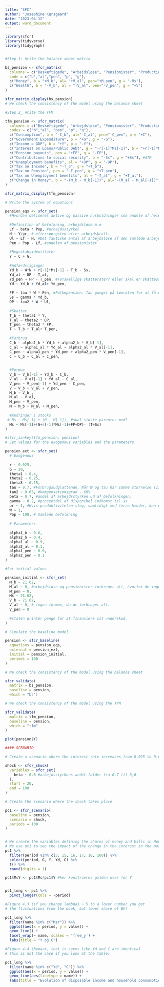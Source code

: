 ```yaml
---
title: "SFC"
author: "Josephine Kærsgaard"
date: "2023-04-12"
output: word_document
---
```

```r
library(sfcr)
library(tidyverse)
library(tidygraph)


#Step 1: Write the balance sheet matrix

bs_pension <- sfcr_matrix(
  columns = c("Beskæftigede", "Arbejdsløse", "Pensionister", "Production", "Government"),
  code = c("b","al","pen", "p", "g"),
  c("Money", b = "+M_b", al= "+M_al", pen="+M_pen", g = "-Ms"),
  c("Wealth", b = "-V_b", al = "-V_al", pen="-V_pen", g = "+V")
)

sfcr_matrix_display(bs_pension)
# We check the consistency of the model using the balance sheet
```


```r
#Step 2_ Write the TFM

tfm_pension <- sfcr_matrix(
  columns = c("Beskæftigede", "Arbejdsløse", "Pensionister", "Production", "Government"),
  codes = c("b","al", "pen", "p", "g"),
  c("Consumption", b = "-C_b", al="-C_al", pen="-C_pen", p = "+C"),
  c("Government Expenditure", p = "+G", g = "-G"),
  c("Income = GDP", b = "+Y", p = "-Y"),
  c("Interest on Loans/Public Debt", g = "-r[-1]*Ms[-1]", b = "+r[-1]*Ms[-1]"), 
  c("Pension payouts", pen = "+FP", g = "-FP"),
  c("Contributions to social security", b = "-Ss", g = "+Ss"), #ATP
  c("Unemployment benefits", al = "+DP", g = "-DP"),
  c("Tax on Income", b = "-T_b", g = "+T_b"), 
  c("Tax on Pension", pen = "-T_pen", g = "+T_pen"),
  c("Tax on Unemployment benefits", al = "-T_al", g = "+T_al"),
  c("Change in Money", b = "-(M_b - M_b[-1])", al="-(M_al - M_al[-1])", pen = "-(M_pen- M_pen[-1])", g = "(Ms - Ms[-1])")
)

sfcr_matrix_display(tfm_pension)
```


```r
# Write the system of equations

pension_eqs <- sfcr_set(
  #Hvordan defineres aktive og passive husholdninger som andele af hele befolkningen???
  
  #Definition af befolkning, arbejdsløse m.m
  Lf ~ beta * Pop, #arbejdsstyrken
  N ~ Y/pr, # efterspørgslen efter arbejdskraft. 
  Ul ~ Lf - N, #Det faktiske antal af arbejdsløse af den samlede arbejdsstyrke
  Pen ~ Pop - Lf, #andelen af pensionister
  
  #Regnskabsidentiteter
  Y ~ C + G,
  
  #Adfærdsliginger
  Yd_b ~ W*N + r[-1]*Ms[-1] - T_b - Ss,
  Yd_al ~ DP - T_al,
  Yd_pen ~ FP - T_pen, #Forskellige skatterater? eller skal en skattesats ganges på?
  Yd ~ Yd_b + Yd_al+ Yd_pen,
 
  FP ~ tau * W * Pen, #Folkepension. Tau ganges på lønraten for at få en sammenhæng mellem indkomst for de tre medtagne grupper. 
  Ss ~ gamma * Yd_b,
  DP ~ tau2 * W * Ul,   
 
  #Skatter
  T_b ~ theta1 * Y, 
  T_al ~ theta2 * DP,
  T_pen ~ theta3 * FP,
  T ~ T_b + T_al+ T_pen,
  
  #Forbrug
  C_b ~ alpha1_b * Yd_b + alpha2_b * V_b[-1],
  C_al ~ alpha1_al * Yd_al + alpha2_al * V_al[-1],
  C_pen ~ alpha1_pen * Yd_pen + alpha2_pen * V_pen[-1],
  C ~ C_b + C_al + C_pen,
  
  
  #Formue
  V_b ~ V_b[-1] + Yd_b - C_b,
  V_al ~ V_al[-1] + Yd_al - C_al,
  V_pen ~ V_pen[-1] + Yd_pen - C_pen,
  V ~ V_b + V_al + V_pen, 
  M_b ~ V_b ,
  M_al ~ V_al, 
  M_pen ~ V_pen, 
  M ~ M_b + M_al + M_pen,
  
  #Ændringer i stocks
 # Ms ~ Ms[-1] + (M - M[-1]), #skal sidste parentes med?
  Ms ~ Ms[-1]+(G+r[-1]*Ms[-1]+FP+DP)- (T+Ss)
)
```


```r
#sfcr_sankey(tfm_pension, pension)
# Set values for the exogenous variables and the parameters

pension_ext <- sfcr_set(
  # Exogenous
  
  r ~ 0.025,
  G ~ 20,
  theta1 ~ 0.4, 
  theta2 ~ 0.25,
  theta3 ~ 0.15,
  tau ~ 0.7, #Forbrugsudglattende. Når W og tau har samme størrelse (1). Tau er dog mindre end 1, hvorfor forbruget for pensionister ikke udglattes over livsperioden.
  tau2 ~ 0.65, #kompensationsgrad - 60%
  beta ~ 0.7, #andel af arbejdsstyrken ud af befolkningen. 
  gamma ~ 0.2, #procentdel af disponibel indkomst til ss
  pr ~ 1, #Hvis produktiviteten steg, samtidigt med færre hænder, kan man risikere, at man rent faktisk kan producere mere. Her er det dog lidt det modsatte. Hvis man endogeniserer produktiviteten i modellen, vil man kunne diskutere, hvordan produktiviteten påvirkes af den demografiske udvikling.
  W ~ 1,
  Pop ~ 100, # Samlede befolkning
  
  # Parameters
  
  alpha1_b ~ 0.6,
  alpha2_b ~ 0.4,
  alpha1_al ~ 0.9,
  alpha2_al ~ 0.1,
  alpha1_pen ~ 0.9,
  alpha2_pen ~ 0.1
)

#Set initial values

pension_initial <- sfcr_set(
  M_b ~ 21.62,
  M_al ~ 0, #arbejdsløse og pensionister forbruger alt, hvorfor de ingen opsparing har.
  M_pen ~ 0,
  Ms ~ 21.62,
  V_b ~ 21.62,
  V_al ~ 0, # ingen formue, da de forbruger alt.
  V_pen ~ 0
  
  #staten printer penge for at finansiere sit underskud. 
)
```


```r
# Simulate the baseline model

pension <- sfcr_baseline(
  equations = pension_eqs,
  external = pension_ext,
  initial = pension_initial,
  periods = 100
)
```


```r
# We check the consistency of the model using the balance sheet

sfcr_validate(
  matrix = bs_pension,
  baseline = pension,
  which = "bs")

# We check the consistency of the model using the TFM

sfcr_validate(
  matrix = tfm_pension,
  baseline = pension,
  which = "tfm"
)

plot(pension$Y)
```


```r
#### SCENARIO

# Create a scenario where the interest rate increases from 0.025 to 0.035

shock <- sfcr_shock(
  variables = sfcr_set(
    beta ~ 0.6 #arbejdsstyrkens andel falder fra 0,7 til 0,6
  ),
  start = 20,
  end = 100
)

# Create the scenario where the shock takes place

pc1 <- sfcr_scenario(
  baseline = pension,
  scenario = shock,
  periods = 100
)


# We create the variables defining the shares of money and bills in Households portfolio.
# We use pc1 to see the impact of the change in the interest in the portfolio allocation.
pc1 %>%
  filter(period %in% c(3, 15, 16, 17, 18, 100)) %>%
  select(period, G, Y, Yd, C) %>%
  t() %>%
  round(digits = 1)

pc1$MsY <- pc1$Ms/pc1$Y #her konstrueres gælden over for Y


pc1_long <- pc1 %>%
  pivot_longer(cols = -period)

#Figure 4.3 (if you change lambda1 ~ 5 to a lower number you get 
# the fluctuations from the book, but lower share of BV)

pc1_long %>%
  filter(name %in% c("MsY")) %>%
  ggplot(aes(x = period, y = value)) +
  geom_line() +
  facet_wrap(~ name, scales = 'free_y') +
  labs(title = "Y og C")

#Figure 4.4 (Remark, that it seems like Yd and C are identical
# This is not the case if you look at the table)

pc1_long %>%
  filter(name %in% c("Yd", "C")) %>%
  ggplot(aes(x = period, y = value)) +
  geom_line(aes(linetype = name)) +
  labs(title = "Evolution of disposable income and household consumption")

```

